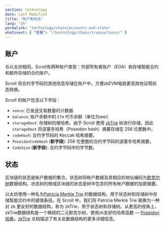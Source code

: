 ```yaml
---
section: technology
date: Last Modified
title: "账户和状态"
lang: "zh"
permalink: "technology/chain/accounts-and-state"
whatsnext: { "交易": "/technology/chain/transactions/" }
---
```


## 账户

与以太坊相同，Scroll有两种账户类型：外部所有者账户（EOA）和存储智能合约和额外存储的合约账户。

Scroll 将合约字节码的其他信息存储在账户中，方便zkEVM电路更高效地证明状态转换。

Scroll 的帐户包含以下字段：

- `nonce`: 已发送交易数量的计数器
- `balance`: 账户余额中的 `ETH` 代币余额（单位为wei）
- `storageRoot`: 存储树的根哈希。由于 Scroll 使用 [zkTrie](/technology/sequencer/zktrie) 树进行存储，因此 `storageRoot` 将波塞冬哈希（Poseidon hash）摘要存储在 256 位整数中。
- `codeHash`: 合约字节码的 Keccak 哈希摘要。
- `PoseidonCodeHash` (**新字段**): 256 位整数的合约字节码的波塞冬哈希摘要。
- `CodeSize` (**新字段**): 合约字节码中的字节数。

## 状态

区块链的状态是帐户数据的集合。状态树将帐户数据及其相应的地址编码为[默克尔树](https://en.wikipedia.org/wiki/Merkle_tree)数据结构。状态树的根或区块链的状态是树中包含的所有帐户数据的加密摘要。

以太坊使用一种名为[Patricia Merkle Trie](https://ethereum.org/en/developers/docs/data-structures-and-encoding/patricia-merkle-trie/) 的数据结构，用于状态树和存储树中存储智能合约中的键值条目。在 Scroll 中，我们将 Patricia Merkle Trie 替换为一种对 zk 更友好的数据结构，称为 zkTrie，用于状态树和存储树。从更高的视角上，zkTrie数据结构是一个稀疏的二元默克尔树，使用zk友好的哈希函数 — [Poseidon哈希](https://eprint.iacr.org/2019/458.pdf)。[zkTrie](/technology/sequencer/zktrie) 文档描述了有关此数据结构的更多详细信息。